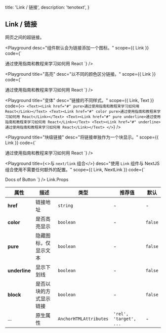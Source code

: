 
  title: 'Link / 链接',
  description: 'tenotext',
}

## Link / 链接

网页之间的超链接。

<Playground
  desc="组件默认会为链接添加一个图标。"
  scope={{ Link }}
  code={`
<Link href="#">通过使用指南和教程来学习如何用 React</Link>
`} />

<Playground
  title="高亮"
  desc="以不同的颜色区分链接。"
  scope={{ Link }}
  code={`
<Link href="#" color>通过使用指南和教程来学习如何用 React</Link>
`} />

<Playground
  title="变体"
  desc="链接的不同样式。"
  scope={{ Link, Text }}
  code={`
<>
  <Text><Link href="#" pure>通过使用指南和教程来学习如何用 React</Link></Text>
  <Text><Link href="#" color pure>通过使用指南和教程来学习如何用 React</Link></Text>
  <Text><Link href="#" pure underline>通过使用指南和教程来学习如何用 React</Link></Text>
  <Text><Link href="#" underline>通过使用指南和教程来学习如何用 React</Link></Text>
</>
`} />

<Playground
  title="块级链接"
  desc="将链接单独作为一个块显示。"
  scope={{ Link }}
  code={`
<Link href="#" pure block>通过使用指南和教程来学习如何用 React</Link>
`} />

<Playground
  title={<>与&nbsp;<Code>next/link</Code>&nbsp;组合</>}
  desc="使用 `Link` 组件与 NextJS 组合使用不需要任何额外的配置。"
  scope={{ Link, NextLink }}
  code={`
<NextLink href="/zh-cn/components/button">
  <Link pure block>Docs of Button</Link>
</NextLink>
`} />

<Attributes edit="/pages/docs/components/link.mdx">
<Attributes.Title>Link.Props</Attributes.Title>

| 属性 | 描述 | 类型 | 推荐值 | 默认
| ---------- | ---------- | ---- |  -------------- | ------ |
| **href** | 链接地址 | `string` | - | - |
| **color** | 是否高亮显示 | `boolean` | - | `false` |
| **pure** | 隐藏图标，仅显示文本 | `boolean` | - | `false` |
| **underline** | 显示下划线 | `boolean` | - | `false` |
| **block** | 是否以块的方式显示链接 | `boolean` | - | `false` |
| ... | 原生属性 | `AnchorHTMLAttributes` | `'rel', 'target', ...` | - |

</Attributes>

